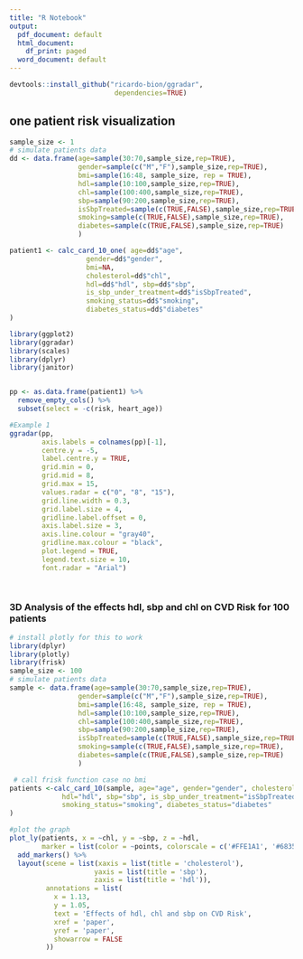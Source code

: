 ```yaml
---
title: "R Notebook"
output:
  pdf_document: default
  html_document:
    df_print: paged
  word_document: default
---
```

```r
devtools::install_github("ricardo-bion/ggradar", 
                          dependencies=TRUE)
```

## one patient risk visualization 
```r
sample_size <- 1
# simulate patients data
dd <- data.frame(age=sample(30:70,sample_size,rep=TRUE),
                 gender=sample(c("M","F"),sample_size,rep=TRUE),
                 bmi=sample(16:48, sample_size, rep = TRUE),
                 hdl=sample(10:100,sample_size,rep=TRUE),
                 chl=sample(100:400,sample_size,rep=TRUE),
                 sbp=sample(90:200,sample_size,rep=TRUE),
                 isSbpTreated=sample(c(TRUE,FALSE),sample_size,rep=TRUE),
                 smoking=sample(c(TRUE,FALSE),sample_size,rep=TRUE),
                 diabetes=sample(c(TRUE,FALSE),sample_size,rep=TRUE)
                 )

patient1 <- calc_card_10_one( age=dd$"age",
                   gender=dd$"gender",
                   bmi=NA,
                   cholesterol=dd$"chl",
                   hdl=dd$"hdl", sbp=dd$"sbp",
                   is_sbp_under_treatment=dd$"isSbpTreated",
                   smoking_status=dd$"smoking",
                   diabetes_status=dd$"diabetes"
)

library(ggplot2)
library(ggradar)
library(scales)
library(dplyr)
library(janitor)


pp <- as.data.frame(patient1) %>%
  remove_empty_cols() %>%
  subset(select = -c(risk, heart_age))

#Example 1
ggradar(pp,
        axis.labels = colnames(pp)[-1],
        centre.y = -5,
        label.centre.y = TRUE,
        grid.min = 0,
        grid.mid = 8,
        grid.max = 15,
        values.radar = c("0", "8", "15"), 
        grid.line.width = 0.3,
        grid.label.size = 4,
        gridline.label.offset = 0,
        axis.label.size = 3,
        axis.line.colour = "gray40",
        gridline.max.colour = "black",
        plot.legend = TRUE,
        legend.text.size = 10,
        font.radar = "Arial")

           
```

### 3D Analysis of the effects hdl, sbp and chl on CVD Risk for  100 patients
```r
# install plotly for this to work
library(dplyr)
library(plotly)
library(frisk)
sample_size <- 100
# simulate patients data
sample <- data.frame(age=sample(30:70,sample_size,rep=TRUE),
                 gender=sample(c("M","F"),sample_size,rep=TRUE),
                 bmi=sample(16:48, sample_size, rep = TRUE),
                 hdl=sample(10:100,sample_size,rep=TRUE),
                 chl=sample(100:400,sample_size,rep=TRUE),
                 sbp=sample(90:200,sample_size,rep=TRUE),
                 isSbpTreated=sample(c(TRUE,FALSE),sample_size,rep=TRUE),
                 smoking=sample(c(TRUE,FALSE),sample_size,rep=TRUE),
                 diabetes=sample(c(TRUE,FALSE),sample_size,rep=TRUE)
                 )

 # call frisk function case no bmi
patients <-calc_card_10(sample, age="age", gender="gender", cholesterol="chl", 
             hdl="hdl", sbp="sbp", is_sbp_under_treatment="isSbpTreated",
             smoking_status="smoking", diabetes_status="diabetes"
)

#plot the graph
plot_ly(patients, x = ~chl, y = ~sbp, z = ~hdl,
        marker = list(color = ~points, colorscale = c('#FFE1A1', '#683531'), showscale = TRUE)) %>%
  add_markers() %>%
  layout(scene = list(xaxis = list(title = 'cholesterol'),
                     yaxis = list(title = 'sbp'),
                     zaxis = list(title = 'hdl')),
         annotations = list(
           x = 1.13,
           y = 1.05,
           text = 'Effects of hdl, chl and sbp on CVD Risk',
           xref = 'paper',
           yref = 'paper',
           showarrow = FALSE
         ))




```

